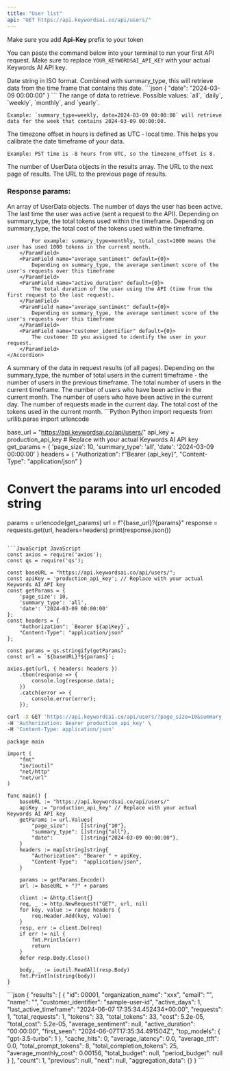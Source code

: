 ```yaml
---
title: "User list"
api: "GET https://api.keywordsai.co/api/users/"
---
```


<Info>Make sure you add **Api-Key** prefix to your token</Info>

You can paste the command below into your terminal to run your first API request. Make sure to replace `YOUR_KEYWORDSAI_API_KEY` with your actual Keywords AI API key.


<ParamField path="date" type="string" default="current time">
    Date string in ISO format. Combined with summary_type, this will retrieve data from the time frame that contains this date.
    <Accordion title="Example">
    ```json
    {
        "date": "2024-03-09 00:00:00"
    }
    ```
    </Accordion>
</ParamField>

<ParamField path="summary_type" type="string">
    The range of data to retrieve. Possible values: `all`, `daily`, `weekly`, `monthly`, and `yearly`.

    Example: `summary_type=weekly, date=2024-03-09 00:00:00` will retrieve data for the week that contains 2024-03-09 00:00:00.
</ParamField>

<ParamField path="timezone_offset" type="int" default={0}>
    The timezone offset in hours is defined as UTC - local time. This helps you calibrate the date timeframe of your data.

    Example: PST time is -8 hours from UTC, so the timezone_offset is 8.
</ParamField>

<ParamField name="count" type="int">
    The number of UserData objects in the results array.
</ParamField>
<ParamField name="next" type="string">
    The URL to the next page of results.
</ParamField>
<ParamField name="previous" type="string">
    The URL to the previous page of results.
</ParamField>

### Response params:

<ParamField name="results" type="array" >
    An array of UserData objects.
    <Accordion title="Properties">
        <ParamField name="active_days" default={0}>
            The number of days the user has been active.
        </ParamField>
        <ParamField name="last_active_timeframe" default={0}>
            The last time the user was active (sent a request to the API).
        </ParamField>
        <ParamField name="total_tokens" default={0}>
            Depending on summary_type, the total tokens used within the timeframe.
        </ParamField>
        <ParamField name="total_cost" default={0}>
            Depending on summary_type, the total cost of the tokens used within the timeframe.

            For example: summary_type=monthly, total_cost=1000 means the user has used 1000 tokens in the current month.
        </ParamField>
        <ParamField name="average_sentiment" default={0}>
            Depending on summary_type, the average sentiment score of the user's requests over this timeframe
        </ParamField>
        <ParamField name="active_duration" default={0}>
            The total duration of the user using the API (time from the first request to the last request).
        </ParamField>
        <ParamField name="average_sentiment" default={0}>
            Depending on summary_type, the average sentiment score of the user's requests over this timeframe
        </ParamField>
        <ParamField name="customer_identifier" default={0}>
            The customer ID you assigned to identify the user in your request.
        </ParamField>
    </Accordion>
</ParamField>

<ParamField name="aggregation_data" type="Aggregation Object">
    A summary of the data in request results (of all pages).
    <Accordion title="Properties">
        <ParamField name="new_users" default={0}>
            Depending on the summary_type, the number of total users in the current timeframe - the number of users in the previous timeframe.
        </ParamField>
        <ParamField name="total_users" default={0}>
            The total number of users in the current timeframe.
        </ParamField>
        <ParamField name="montly_active_users" default={0}>
            The number of users who have been active in the current month.
        </ParamField>
        <ParamField name="daily_active_users" default={0}>
            The number of users who have been active in the current day.
        </ParamField>
        <ParamField name="daily_requests" default={0}>
            The number of requests made in the current day.
        </ParamField>
        <ParamField name="montly_cost" default={0}>
            The total cost of the tokens used in the current month.
        </ParamField>
    </Accordion>
</ParamField>

<RequestExample>
```Python Python
import requests
from urllib.parse import urlencode


base_url = "https://api.keywordsai.co/api/users/"
api_key = production_api_key # Replace with your actual Keywords AI API key
get_params = {
    'page_size': 10,
    'summary_type': 'all',
    'date': '2024-03-09 00:00:00'
}
headers = {
    "Authorization": f"Bearer {api_key}",
    "Content-Type": "application/json"
}

# Convert the params into url encoded string
params = urlencode(get_params)
url = f"{base_url}?{params}"
response = requests.get(url, headers=headers)
print(response.json())
```

```JavaScript JavaScript
const axios = require('axios');
const qs = require('qs');

const baseURL = "https://api.keywordsai.co/api/users/";
const apiKey = 'production_api_key'; // Replace with your actual Keywords AI API key
const getParams = {
    'page_size': 10,
    'summary_type': 'all',
    'date': '2024-03-09 00:00:00'
};
const headers = {
    "Authorization": `Bearer ${apiKey}`,
    "Content-Type": "application/json"
};

const params = qs.stringify(getParams);
const url = `${baseURL}?${params}`;

axios.get(url, { headers: headers })
    .then(response => {
        console.log(response.data);
    })
    .catch(error => {
        console.error(error);
    });
```

```bash cURL
curl -X GET 'https://api.keywordsai.co/api/users/?page_size=10&summary_type=all&date=2024-03-09%2000:00:00' \
-H 'Authorization: Bearer production_api_key' \
-H 'Content-Type: application/json'
```

```GoLang GoLang
package main

import (
    "fmt"
    "io/ioutil"
    "net/http"
    "net/url"
)

func main() {
    baseURL := "https://api.keywordsai.co/api/users/"
    apiKey := "production_api_key" // Replace with your actual Keywords AI API key
    getParams := url.Values{
        "page_size":    []string{"10"},
        "summary_type": []string{"all"},
        "date":         []string{"2024-03-09 00:00:00"},
    }
    headers := map[string]string{
        "Authorization": "Bearer " + apiKey,
        "Content-Type":  "application/json",
    }

    params := getParams.Encode()
    url := baseURL + "?" + params

    client := &http.Client{}
    req, _ := http.NewRequest("GET", url, nil)
    for key, value := range headers {
        req.Header.Add(key, value)
    }
    resp, err := client.Do(req)
    if err != nil {
        fmt.Println(err)
        return
    }
    defer resp.Body.Close()

    body, _ := ioutil.ReadAll(resp.Body)
    fmt.Println(string(body))
}
```
</RequestExample>

<ResponseExample>
```json
{
  "results": [
      {
        "id": 00001,
        "organization_name": "xxx",
        "email": "",
        "name": "",
        "customer_identifier": "sample-user-id",
        "active_days": 1,
        "last_active_timeframe": "2024-06-07 17:35:34.452434+00:00",
        "requests": 1,
        "total_requests": 1,
        "tokens": 33,
        "total_tokens": 33,
        "cost": 5.2e-05,
        "total_cost": 5.2e-05,
        "average_sentiment": null,
        "active_duration": "00:00:00",
        "first_seen": "2024-06-07T17:35:34.491504Z",
        "top_models": {
            "gpt-3.5-turbo": 1
        },
        "cache_hits": 0,
        "average_latency": 0.0,
        "average_ttft": 0.0,
        "total_prompt_tokens": 8,
        "total_completion_tokens": 25,
        "average_monthly_cost": 0.00156,
        "total_budget": null,
        "period_budget": null
      }
  ],
    "count": 1,
    "previous": null,
    "next": null,
    "aggregation_data": {}
}
```

</ResponseExample>